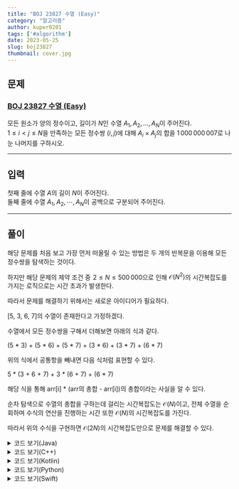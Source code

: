 ---
title: "BOJ 23827 수열 (Easy)"
category: "알고리즘"
author: kuper0201
tags: ['#algorithm']
date: 2023-05-25
slug: boj23827
thumbnail: cover.jpg
---


## 문제

### <a href="https://boj.kr/23827" target="_blank">BOJ 23827 수열 (Easy)</a>

모든 원소가 양의 정수이고, 길이가 $N$인 수열 $A_1, A_2, ..., A_N$이 주어진다.<br/>
$1 \le i < j \le N$을 만족하는 모든 정수쌍 $(i, j)$에 대해 $A_i \times A_j$의 합을 $1\, 000 \, 000 \, 007$로 나눈 나머지를 구하시오.

---

## 입력

첫째 줄에 수열 $A$의 길이 $N$이 주어진다.<br/>
둘째 줄에 수열 $A_1, A_2, \cdots, A_N$이 공백으로 구분되어 주어진다.

---

## 풀이

해당 문제를 처음 보고 가장 먼저 떠올릴 수 있는 방법은 두 개의 반복문을 이용해 모든 정수쌍을 탐색하는 것이다.

하지만 해당 문제의 제약 조건 중  $2 \le N \le 500\,000$으로 인해 $\mathcal{O}(N^{2})$의 시간복잡도를 가지는 로직으로는 시간 초과가 발생한다.

따라서 문제를 해결하기 위해서는 새로운 아이디어가 필요하다.

[5, 3, 6, 7]의 수열이 존재한다고 가정하겠다.

수열에서 모든 정수쌍을 구해서 더해보면 아래의 식과 같다.

(5 * 3) + (5 * 6) + (5 * 7) + (3 * 6) + (3 * 7) + (6 * 7)

위의 식에서 공통항을 빼내면 다음 식처럼 표현할 수 있다.

5 * (3 + 6 + 7) + 3 * (6 + 7) + (6 * 7)

해당 식을 통해 arr[i] * (arr의 총합 - arr[i])의 총합이라는 사실을 알 수 있다.

순차 탐색으로 수열의 총합을 구하는데 걸리는 시간복잡도는 $\mathcal{O}(N)$이고, 전체 수열을 순회하며 수식의 연산을 진행하는 시간 또한 $\mathcal{O}(N)$의 시간복잡도를 가진다.

따라서 위의 수식을 구현하면 $\mathcal{O}(2N)$의 시간복잡도만으로 문제를 해결할 수 있다.

<details markdown="1">
<summary>코드 보기(Java)</summary>

```javascript
import java.io.*;

public class Main {
    public static void main(String[] args) throws Exception {
        BufferedReader br = new BufferedReader(new InputStreamReader(System.in));

        // 수열의 개수 입력
        int N = Integer.parseInt(br.readLine());
        long sum = 0;
        long[] arr = new long[N];

        // 수열 입력 및 수열의 총합 구하기
        String[] s = br.readLine().split(" ");
        for(int i = 0; i < N; i++) {
            arr[i] = Long.parseLong(s[i]);
            sum += arr[i];
        }

        // 현재값 * (총합 - 현재값) 구한 후 나머지 연산
        long res = 0;
        for(int i = 0; i < N; i++) {
            sum -= arr[i];
            res += (arr[i] * sum);
            res %= 1000000007;
        }

        System.out.println(res);
    }
}
```
</details>

<details markdown="1">
<summary>코드 보기(C++)</summary>

```cpp
#include <iostream>

#define fastio ios_base::sync_with_stdio(false); cin.tie(nullptr); cout.tie(nullptr)
#define endl '\n'

using namespace std;

int main() {
    fastio;
    
    // 수열의 개수 입력
    int N;
    cin >> N;
    long sum = 0;
    long arr[N];

    // 수열 입력 및 수열의 총합 구하기
    for(int i = 0; i < N; i++) {
        cin >> arr[i];
        sum += arr[i];
    }

    // 현재값 * (총합 - 현재값) 구한 후 나머지 연산
    long res = 0;
    for(int i = 0; i < N; i++) {
        sum -= arr[i];
        res += (arr[i] * sum);
        res %= 1000000007;
    }
    
    cout << res << endl;
    
    return 0;
}
```
</details>

<details markdown="1">
<summary>코드 보기(Kotlin)</summary>

```javascript
fun main(args: Array<String>) = with(System.`in`.bufferedReader()) {
    // 수열의 개수 입력
    var N = readLine().toInt()
    var sum: Long = 0
    var arr = Array<Long>(N, {0})

    // 수열 입력 및 수열의 총합 구하기
    var str = readLine().split(" ")
    for(i in 0 until N) {
        arr[i] = str[i].toLong()
        sum += arr[i]
    }

    // 현재값 * (총합 - 현재값) 구한 후 나머지 연산
    var res: Long = 0
    for(i in 0 until N) {
        sum -= arr[i]
        res += (arr[i] * sum)
        res %= 1000000007
    }
    
    println(res)
}
```
</details>

<details markdown="1">
<summary>코드 보기(Python)</summary>

```python
from sys import stdin

def main():
    # 수열의 개수 입력
    N = int(stdin.readline())
    sum = 0
    arr = [0] * N

    # 수열 입력 및 수열의 총합 구하기
    str = stdin.readline().split(' ')
    for i in range(N):
        arr[i] = int(str[i])
        sum = sum + arr[i]

    # 현재값 * (총합 - 현재값) 구한 후 나머지 연산
    res = 0
    for i in range(N):
        sum = sum - arr[i]
        res = res + (arr[i] * sum)
        res = res % 1000000007

    print(res)

if __name__ == "__main__":
    main()
```
</details>

<details markdown="1">
<summary>코드 보기(Swift)</summary>

```cpp
import Foundation

func main() {
    // 수열의 개수 입력
    var N = Int(readLine()!)!
    var sum: Int64 = 0
    var arr = Array<Int64>(repeating: 0, count: N)

    // 수열 입력 및 수열의 총합 구하기
    var str = readLine()!.split(separator: " ")
    for i in 0..<N {
        arr[i] = Int64(str[i])!
        sum += arr[i]
    }

    // 현재값 * (총합 - 현재값) 구한 후 나머지 연산
    var res: Int64 = 0
    for i in 0..<N {
        sum -= arr[i]
        res += (arr[i] * sum)
        res %= 1000000007
    }
    
    print(res)
}

main()
```
</details>